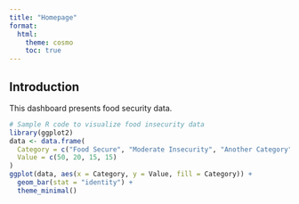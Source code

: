 ```yaml
---
title: "Homepage"
format: 
  html:
    theme: cosmo
    toc: true
---
```


## Introduction

This dashboard presents food security data.


```r
# Sample R code to visualize food insecurity data
library(ggplot2)
data <- data.frame(
  Category = c("Food Secure", "Moderate Insecurity", "Another Category", "Very Insecure"),
  Value = c(50, 20, 15, 15)
)
ggplot(data, aes(x = Category, y = Value, fill = Category)) +
  geom_bar(stat = "identity") +
  theme_minimal()
```

